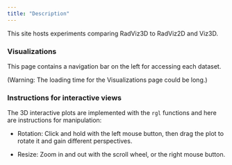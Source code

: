 ```yaml
---
title: "Description"
---
```


This site hosts experiments comparing RadViz3D to RadViz2D and Viz3D.

### Visualizations

This page contains a navigation bar on the left for accessing each dataset.

(Warning: The loading time for the Visualizations page could be long.)

### Instructions for interactive views

The 3D interactive plots are implemented with the `rgl` functions and here are instructions for manipulation:

- Rotation: Click and hold with the left mouse button, then drag the plot to rotate it and gain different perspectives.

- Resize: Zoom in and out with the scroll wheel, or the right mouse button.
